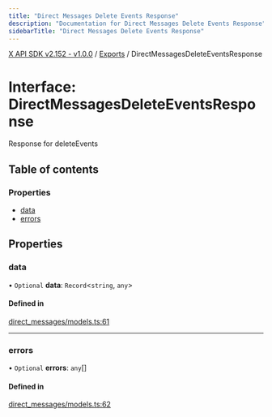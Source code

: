 ```yaml
---
title: "Direct Messages Delete Events Response"
description: "Documentation for Direct Messages Delete Events Response"
sidebarTitle: "Direct Messages Delete Events Response"
---
```


[X API SDK v2.152 - v1.0.0](../README.md) / [Exports](../modules.md) / DirectMessagesDeleteEventsResponse

# Interface: DirectMessagesDeleteEventsResponse

Response for deleteEvents

## Table of contents

### Properties

- [data](DirectMessagesDeleteEventsResponse.md#data)
- [errors](DirectMessagesDeleteEventsResponse.md#errors)

## Properties

### data

• `Optional` **data**: `Record`\<`string`, `any`\>

#### Defined in

[direct_messages/models.ts:61](https://github.com/xdevplatform/xdk/blob/ad4172ef5f68f089e0f077a190b271016dd35bf7/xdk/typescript/src/direct_messages/models.ts#L61)

___

### errors

• `Optional` **errors**: `any`[]

#### Defined in

[direct_messages/models.ts:62](https://github.com/xdevplatform/xdk/blob/ad4172ef5f68f089e0f077a190b271016dd35bf7/xdk/typescript/src/direct_messages/models.ts#L62)
